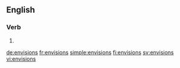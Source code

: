 ==English==

===Verb===
{{head|en}}

# {{en-third-person singular of|envision}}

[[de:envisions]]
[[fr:envisions]]
[[simple:envisions]]
[[fi:envisions]]
[[sv:envisions]]
[[vi:envisions]]